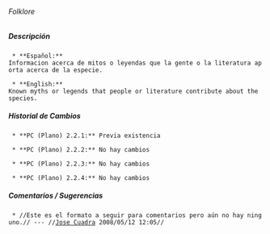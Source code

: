 ====== Folklore ======

===== Descripción =====
  * **Español:**
 Informacion acerca de mitos o leyendas que la gente o la literatura aporta acerca de la especie.

  * **English:**
 Known myths or legends that people or literature contribute about the species.

===== Historial de Cambios =====
  * **PC (Plano) 2.2.1:** Previa existencia

  * **PC (Plano) 2.2.2:** No hay cambios

  * **PC (Plano) 2.2.3:** No hay cambios

  * **PC (Plano) 2.2.4:** No hay cambios


===== Comentarios / Sugerencias =====

  * //Este es el formato a seguir para comentarios pero aún no hay ninguno.// --- //[[jcuadra@inbio.ac.cr|Jose Cuadra]] 2008/05/12 12:05//

